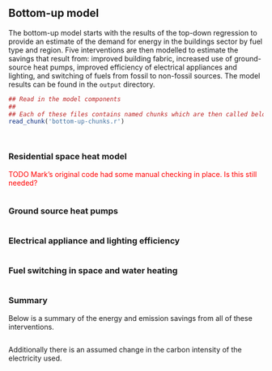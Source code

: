 ## Bottom-up model

The bottom-up model starts with the results of the top-down regression to provide an estimate of the demand for energy in the buildings sector by fuel type and region.  Five interventions are then modelled to estimate the savings that result from: improved building fabric, increased use of ground-source heat pumps, improved efficiency of electrical appliances and lighting, and switching of fuels from fossil to non-fossil sources. The model results can be found in the `output` directory.

```r
## Read in the model components
##
## Each of these files contains named chunks which are then called below.
read_chunk('bottom-up-chunks.r')
```


```r
```

```r
```

### Residential space heat model
<span style="color: red;">TODO Mark's original code had some manual checking in place. Is this still needed?</span>
```r
```

### Ground source heat pumps
```r
```

### Electrical appliance and lighting efficiency

```r
```
### Fuel switching in space and water heating
```r
```

### Summary

Below is a summary of the energy and emission savings from all of these interventions.

```r
```

Additionally there is an assumed change in the carbon intensity of the electricity used.

```r
```
